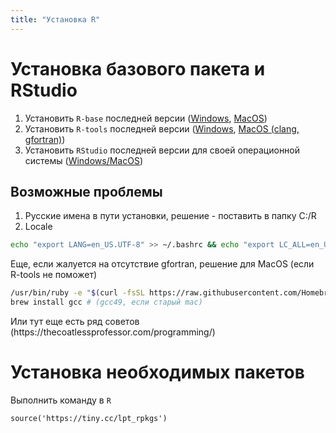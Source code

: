 ```yaml
---
title: "Установка R"
---
```


# Установка базового пакета и RStudio

1. Установить `R-base` последней версии ([Windows](https://cran.r-project.org/bin/windows/base/), [MacOS](https://cran.r-project.org/bin/macosx/))
2. Установить `R-tools` последней версии ([Windows](https://cran.r-project.org/bin/windows/Rtools/), [MacOS (clang, gfortran)](https://cran.r-project.org/bin/macosx/tools))
3. Установить `RStudio` последней версии для своей операционной системы ([Windows/MacOS](https://www.rstudio.com/products/rstudio/download/#download))

## Возможные проблемы

1. Русские имена в пути установки, решение - поставить в папку C:/R
2. Locale

```bash
echo "export LANG=en_US.UTF-8" >> ~/.bashrc && echo "export LC_ALL=en_US.UTF-8" >> ~/.bashrc && source ~/.bashrc
```

Еще, если жалуется на отсутствие gfortran, решение для MacOS (если R-tools не поможет)

```bash
/usr/bin/ruby -e "$(curl -fsSL https://raw.githubusercontent.com/Homebrew/install/master/install)"
brew install gcc # (gcc49, если старый mac)
```

Или тут еще есть ряд советов (https://thecoatlessprofessor.com/programming/)

# Установка необходимых пакетов

Выполнить команду в `R`

```rw
source('https://tiny.cc/lpt_rpkgs')
```
